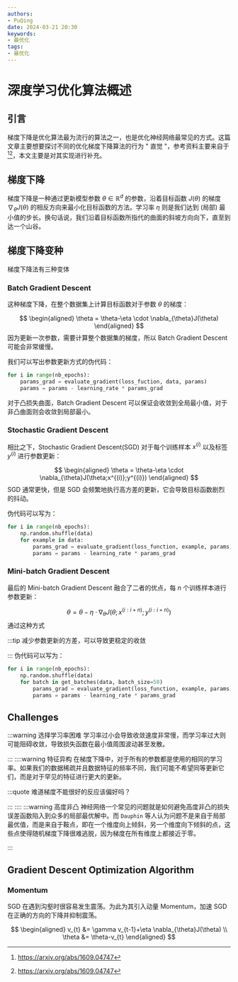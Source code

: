```yaml
---
authors:
- PuQing
date: 2024-03-21 20:30
keywords:
- 最优化
tags:
- 最优化
---
```

# 深度学习优化算法概述

## 引言

梯度下降是优化算法最为流行的算法之一，也是优化神经网络最常见的方式。这篇文章主要想要探讨不同的优化梯度下降算法的行为 " 直觉 "，参考资料主要来自于 [^1][^1]，本文主要是对其实现进行补充。

## 梯度下降

梯度下降是一种通过更新模型参数 $\theta \in \mathbb{R}^d$ 的参数，沿着目标函数 $J(\theta)$ 的梯度 $\nabla_{\theta}J(\theta)$ 的相反方向来最小化目标函数的方法。学习率 $\eta$ 则是我们达到 (局部) 最小值的步长。换句话说，我们沿着目标函数所指代的曲面的斜坡方向向下，直至到达一个山谷。


<!--truncate-->
## 梯度下降变种

梯度下降法有三种变体

### Batch Gradient Descent

这种梯度下降，在整个数据集上计算目标函数对于参数 $\theta$ 的梯度：

$$
\begin{aligned}
\theta = \theta-\eta \cdot \nabla_{\theta}J(\theta)
\end{aligned}
$$
因为更新一次参数，需要计算整个数据集的梯度，所以 Batch Gradient Descent 可能会非常缓慢。

我们可以写出参数更新方式的伪代码：

```python
for i in range(nb_epochs):
	params_grad = evaluate_gradient(loss_fuction, data, params)
	params = params - learning_rate * params_grad
```

对于凸损失曲面，Batch Gradient Descent 可以保证会收敛到全局最小值，对于非凸曲面则会收敛到局部最小。

### Stochastic Gradient Descent

相比之下，Stochastic Gradient Descent(SGD) 对于每个训练样本 $x^{(i)}$ 以及标签 $y^{(i)}$ 进行参数更新：

$$
\begin{aligned}
\theta = \theta-\eta \cdot \nabla_{\theta}J(\theta;x^{(i)};y^{(i)})
\end{aligned}
$$
SGD 通常更快，但是 SGD 会频繁地执行高方差的更新，它会导致目标函数剧烈的抖动。

伪代码可以写为：

```python
for i in range(nb_epochs):
	np.random.shuffle(data)
	for example in data:
		params_grad = evaluate_gradient(loss_function, example, params)
		params = params - learning_rate * params_grad
```

### Mini-batch Gradient Descent

最后的 Mini-batch Gradient Descent 融合了二者的优点，每 $n$ 个训练样本进行参数更新：

$$
\theta = \theta-\eta \cdot \nabla_{\theta}J(\theta;x^{(i:i+n)};y^{(i:i+n)})
$$
通过这种方式

:::tip 减少参数更新的方差，可以导致更稳定的收敛

:::
伪代码可以写为：

```python
for i in range(nb_epochs):
	np.random.shuffle(data)
	for batch in get_batches(data, batch_size=50)
		params_grad = evaluate_gradient(loss_function, example, params)
		params = params - learning_rate * params_grad
```

## Challenges

:::warning 选择学习率困难
学习率过小会导致收敛速度非常慢，而学习率过大则可能阻碍收敛，导致损失函数在最小值周围波动甚至发散。

:::
::::warning 特征异构
在梯度下降中，对于所有的参数都是使用的相同的学习率。如果我们的数据稀疏并且数据特征的频率不同，我们可能不希望同等更新它们，而是对于罕见的特征进行更大的更新。

:::quote 难道梯度不能很好的反应该偏好吗？

:::
::::
:::warning 高度非凸
神经网络一个常见的问题就是如何避免高度非凸的损失误差函数陷入到众多的局部最优解中。而 `Dauphin` 等人认为问题不是来自于局部最优值，而是来自于鞍点，即在一个维度向上倾斜，另一个维度向下倾斜的点，这些点使得随机梯度下降很难逃脱，因为梯度在所有维度上都接近于零。

:::
## Gradient Descent Optimization Algorithm

### Momentum

SGD 在遇到沟壑时很容易发生震荡。为此为其引入动量 Momentum，加速 SGD 在正确的方向的下降并抑制震荡。

$$
\begin{aligned}
v_{t}  &= \gamma v_{t-1}+\eta \nabla_{\theta}J(\theta) \\
\theta &= \theta-v_{t}
\end{aligned}
$$
[^1]: https://arxiv.org/abs/1609.04747
